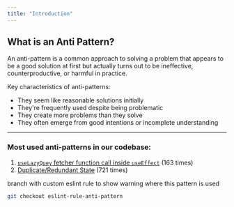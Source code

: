 ```yaml
---
title: "Introduction"
---
```


## What is an Anti Pattern?

An anti-pattern is a common approach to solving a problem that appears to be a good solution at first but actually turns out to be ineffective, counterproductive, or harmful in practice.

Key characteristics of anti-patterns:

- They seem like reasonable solutions initially
- They're frequently used despite being problematic
- They create more problems than they solve
- They often emerge from good intentions or incomplete understanding
---

### Most used anti-patterns in our codebase:

1.  [`useLazyQuey` fetcher function call inside `useEffect`](../docs/1.mdx) (163 times)
2.  [Duplicate/Redundant State](../docs/2.mdx) (721 times)


branch with custom eslint rule to show warning where this pattern is used
```bash copy
git checkout eslint-rule-anti-pattern
```




